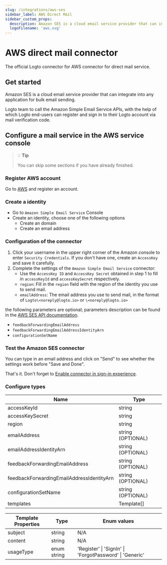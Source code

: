 ```yaml
---
slug: /integrations/aws-ses
sidebar_label: AWS Direct Mail
sidebar_custom_props:
  description: Amazon SES is a cloud email service provider that can integrate into any application for bulk email sending.
  logoFilename: 'aws.svg'
---
```



<GuideTip />

# AWS direct mail connector

The official Logto connector for AWS connector for direct mail service.

## Get started

Amazon SES is a cloud email service provider that can integrate into any application for bulk email sending.

Logto team to call the Amazon Simple Email Service APIs, with the help of which Logto end-users can register and sign in to their Logto account via mail verification code.

## Configure a mail service in the AWS service console

> 💡 **Tip**
>
> You can skip some sections if you have already finished.

### Register AWS account

Go to [AWS](https://aws.amazon.com/) and register an account.

### Create a identity

- Go to `Amazon Simple Email Service` Console
- Create an identity, choose one of the following options
  - Create an domain
  - Create an email address

### Configuration of the connector

1. Click your username in the upper right corner of the Amazon console to enter `Security Credentials`. If you don't have one, create an `AccessKey` and save it carefully.
2. Complete the settings of the `Amazon Simple Email Service` connector:
   - Use the `AccessKey ID` and `AccessKey Secret` obtained in step 1 to fill in `accessKeyId` and `accessKeySecret` respectively.
   - `region`: Fill in the `region` field with the region of the identity you use to send mail.
   - `emailAddress`: The email address you use to send mail, in the format of `Logto\<noreply@logto.io>` or `\<noreply@logto.io>`

the following parameters are optional; parameters description can be found in the [AWS SES API documentation](https://docs.aws.amazon.com/ses/latest/APIReference-V2/API_SendEmail.html).

- `feedbackForwardingEmailAddress`
- `feedbackForwardingEmailAddressIdentityArn`
- `configurationSetName`

### Test the Amazon SES connector

You can type in an email address and click on "Send" to see whether the settings work before "Save and Done".

That's it. Don't forget to [Enable connector in sign-in experience](/connectors/email-connectors/#enable-email-sign-up-or-sign-in).

### Configure types

| Name                                      | Type              |
| ----------------------------------------- | ----------------- |
| accessKeyId                               | string            |
| accessKeySecret                           | string            |
| region                                    | string            |
| emailAddress                              | string (OPTIONAL) |
| emailAddressIdentityArn                   | string (OPTIONAL) |
| feedbackForwardingEmailAddress            | string (OPTIONAL) |
| feedbackForwardingEmailAddressIdentityArn | string (OPTIONAL) |
| configurationSetName                      | string (OPTIONAL) |
| templates                                 | Template[]        |

| Template Properties | Type        | Enum values                                             |
| ------------------- | ----------- | ------------------------------------------------------- |
| subject             | string      | N/A                                                     |
| content             | string      | N/A                                                     |
| usageType           | enum string | 'Register' \| 'SignIn' \| 'ForgotPassword' \| 'Generic' |

